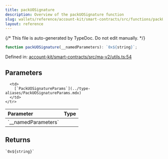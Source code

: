 ```yaml
---
title: packUOSignature
description: Overview of the packUOSignature function
slug: wallets/reference/account-kit/smart-contracts/src/functions/packUOSignature
layout: reference
---
```


{/* This file is auto-generated by TypeDoc. Do not edit manually. */}

```ts
function packUOSignature(__namedParameters): `0x${string}`;
```

Defined in: [account-kit/smart-contracts/src/ma-v2/utils.ts:54](https://github.com/alchemyplatform/aa-sdk/blob/9df5be8c23af4e472bcb503c17766b16da0ad87d/account-kit/smart-contracts/src/ma-v2/utils.ts#L54)

## Parameters

<table>
  <thead>
    <tr>
      <th align="left">Parameter</th>
      <th align="left">Type</th>
    </tr>
  </thead>

  <tbody>
    <tr>
      <td>
        `__namedParameters`
      </td>

      <td>
        [`PackUOSignatureParams`](../type-aliases/PackUOSignatureParams.mdx)
      </td>
    </tr>

  </tbody>
</table>

## Returns

`` `0x${string}` ``
